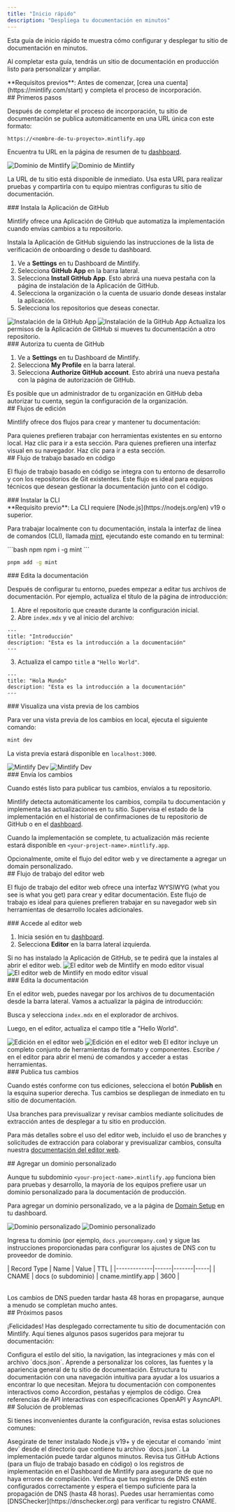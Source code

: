 ```yaml
---
title: "Inicio rápido"
description: "Despliega tu documentación en minutos"
---
```


Esta guía de inicio rápido te muestra cómo configurar y desplegar tu sitio de documentación en minutos.

Al completar esta guía, tendrás un sitio de documentación en producción listo para personalizar y ampliar.

<Info>
  **Requisitos previos**: Antes de comenzar, [crea una cuenta](https://mintlify.com/start) y completa el proceso de incorporación.
</Info>

<div id="getting-started">
  ## Primeros pasos
</div>

Después de completar el proceso de incorporación, tu sitio de documentación se publica automáticamente en una URL única con este formato:

```
https://<nombre-de-tu-proyecto>.mintlify.app
```

Encuentra tu URL en la página de resumen de tu [dashboard](https://dashboard.mintlify.com/).

<Frame>
  <img src="/images/quickstart/mintlify-domain-light.png" alt="Dominio de Mintlify" className="block dark:hidden" />

  <img src="/images/quickstart/mintlify-domain-dark.png" alt="Dominio de Mintlify" className="hidden dark:block" />
</Frame>

La URL de tu sitio está disponible de inmediato. Usa esta URL para realizar pruebas y compartirla con tu equipo mientras configuras tu sitio de documentación.

<div id="install-the-github-app">
  ### Instala la Aplicación de GitHub
</div>

Mintlify ofrece una Aplicación de GitHub que automatiza la implementación cuando envías cambios a tu repositorio.

Instala la Aplicación de GitHub siguiendo las instrucciones de la lista de verificación de onboarding o desde tu dashboard.

1. Ve a **Settings** en tu Dashboard de Mintlify.
2. Selecciona **GitHub App** en la barra lateral.
3. Selecciona **Install GitHub App**. Esto abrirá una nueva pestaña con la página de instalación de la Aplicación de GitHub.
4. Selecciona la organización o la cuenta de usuario donde deseas instalar la aplicación.
5. Selecciona los repositorios que deseas conectar.

<Frame>
  <img src="/images/quickstart/github-app-installation-light.png" alt="Instalación de la GitHub App" className="block dark:hidden" />

  <img src="/images/quickstart/github-app-installation-dark.png" alt="Instalación de la GitHub App" className="hidden dark:block" />
</Frame>

<Info>
  Actualiza los permisos de la Aplicación de GitHub si mueves tu documentación a otro repositorio.
</Info>

<div id="authorize-your-github-account">
  ### Autoriza tu cuenta de GitHub
</div>

1. Ve a **Settings** en tu Dashboard de Mintlify.
2. Selecciona **My Profile** en la barra lateral.
3. Selecciona **Authorize GitHub account**. Esto abrirá una nueva pestaña con la página de autorización de GitHub.

<Info>
  Es posible que un administrador de tu organización en GitHub deba autorizar tu cuenta, según la configuración de la organización.
</Info>

<div id="editing-workflows">
  ## Flujos de edición
</div>

Mintlify ofrece dos flujos para crear y mantener tu documentación:

<Card title="Flujo basado en código" icon="terminal" horizontal href="#code-based-workflow">
  Para quienes prefieren trabajar con herramientas existentes en su entorno local. Haz clic para ir a esta sección.
</Card>

<Card title="Flujo del editor web" icon="mouse-pointer-2" horizontal href="#web-editor-workflow">
  Para quienes prefieren una interfaz visual en su navegador. Haz clic para ir a esta sección.
</Card>

<div id="code-based-workflow">
  ## Flujo de trabajo basado en código
</div>

El flujo de trabajo basado en código se integra con tu entorno de desarrollo y con los repositorios de Git existentes. Este flujo es ideal para equipos técnicos que desean gestionar la documentación junto con el código.

<div id="install-the-cli">
  ### Instalar la CLI
</div>

<Info>
  **Requisito previo**: La CLI requiere [Node.js](https://nodejs.org/en) v19 o superior.
</Info>

Para trabajar localmente con tu documentación, instala la interfaz de línea de comandos (CLI), llamada [mint](https://www.npmjs.com/package/mint), ejecutando este comando en tu terminal:

<CodeGroup>
  ```bash npm
  npm i -g mint
  ```

  ```bash pnpm
  pnpm add -g mint
  ```
</CodeGroup>

<div id="edit-the-documentation">
  ### Edita la documentación
</div>

Después de configurar tu entorno, puedes empezar a editar tus archivos de documentación. Por ejemplo, actualiza el título de la página de introducción:

1. Abre el repositorio que creaste durante la configuración inicial.
2. Abre `index.mdx` y ve al inicio del archivo:

```mdx index.mdx
---
title: "Introducción"
description: "Esta es la introducción a la documentación"
---
```

3. Actualiza el campo `title` a `"Hello World"`.

```mdx index.mdx {2}
---
title: "Hola Mundo"
description: "Esta es la introducción a la documentación"
---
```

<div id="preview-the-changes">
  ### Visualiza una vista previa de los cambios
</div>

Para ver una vista previa de los cambios en local, ejecuta el siguiente comando:

```bash
mint dev
```

La vista previa estará disponible en `localhost:3000`.

<Frame>
  <img src="/images/quickstart/mintlify-dev-light.png" alt="Mintlify Dev" className="block dark:hidden" />

  <img src="/images/quickstart/mintlify-dev-dark.png" alt="Mintlify Dev" className="hidden dark:block" />
</Frame>

<div id="push-the-changes">
  ### Envía los cambios
</div>

Cuando estés listo para publicar tus cambios, envíalos a tu repositorio.

Mintlify detecta automáticamente los cambios, compila tu documentación y implementa las actualizaciones en tu sitio. Supervisa el estado de la implementación en el historial de confirmaciones de tu repositorio de GitHub o en el [dashboard](https://dashboard.mintlify.com).

Cuando la implementación se complete, tu actualización más reciente estará disponible en `<your-project-name>.mintlify.app`.

<Card title="Ir a agregar un domain personalizado" icon="arrow-down" href="#adding-a-custom-domain" horizontal>
  Opcionalmente, omite el flujo del editor web y ve directamente a agregar un domain personalizado.
</Card>

<div id="web-editor-workflow">
  ## Flujo de trabajo del editor web
</div>

El flujo de trabajo del editor web ofrece una interfaz WYSIWYG (what you see is what you get) para crear y editar documentación. Este flujo de trabajo es ideal para quienes prefieren trabajar en su navegador web sin herramientas de desarrollo locales adicionales.

<div id="access-the-web-editor">
  ### Accede al editor web
</div>

1. Inicia sesión en tu [dashboard](https://dashboard.mintlify.com).
2. Selecciona **Editor** en la barra lateral izquierda.

<Info>
  Si no has instalado la Aplicación de GitHub, se te pedirá que la instales al abrir el editor web.
</Info>

<Frame>
  <img alt="El editor web de Mintlify en modo editor visual" src="/images/quickstart/web-editor-light.png" className="block dark:hidden" />

  <img alt="El editor web de Mintlify en modo editor visual" src="/images/quickstart/web-editor-dark.png" className="hidden dark:block" />
</Frame>

<div id="edit-the-documentation">
  ### Edita la documentación
</div>

En el editor web, puedes navegar por los archivos de tu documentación desde la barra lateral. Vamos a actualizar la página de introducción:

Busca y selecciona `index.mdx` en el explorador de archivos.

Luego, en el editor, actualiza el campo title a &quot;Hello World&quot;.

<Frame>
  <img alt="Edición en el editor web" src="/images/quickstart/web-editor-editing-light.png" className="block dark:hidden" />

  <img alt="Edición en el editor web" src="/images/quickstart/web-editor-editing-dark.png" className="hidden dark:block" />
</Frame>

<Tip>
  El editor incluye un completo conjunto de herramientas de formato y componentes. Escribe <kbd>/</kbd> en el editor para abrir el menú de comandos y acceder a estas herramientas.
</Tip>

<div id="publish-your-changes">
  ### Publica tus cambios
</div>

Cuando estés conforme con tus ediciones, selecciona el botón **Publish** en la esquina superior derecha. Tus cambios se despliegan de inmediato en tu sitio de documentación.

<Tip>
  Usa branches para previsualizar y revisar cambios mediante solicitudes de extracción antes de desplegar a tu sitio en producción.
</Tip>

Para más detalles sobre el uso del editor web, incluido el uso de branches y solicitudes de extracción para colaborar y previsualizar cambios, consulta nuestra [documentación del editor web](/es/editor).

<div id="adding-a-custom-domain">
  ## Agregar un dominio personalizado
</div>

Aunque tu subdominio `<your-project-name>.mintlify.app` funciona bien para pruebas y desarrollo, la mayoría de los equipos prefiere usar un dominio personalizado para la documentación de producción.

Para agregar un dominio personalizado, ve a la página de [Domain Setup](https://dashboard.mintlify.com/settings/deployment/custom-domain) en tu dashboard.

<Frame>
  <img src="/images/quickstart/custom-domain-light.png" alt="Dominio personalizado" className="block dark:hidden" />

  <img src="/images/quickstart/custom-domain-dark.png" alt="Dominio personalizado" className="hidden dark:block" />
</Frame>

Ingresa tu dominio (por ejemplo, `docs.yourcompany.com`) y sigue las instrucciones proporcionadas para configurar los ajustes de DNS con tu proveedor de dominio.

<Table>
  | Record Type | Name | Value | TTL |
  |-------------|------|-------|-----|
  | CNAME | docs (o subdominio) | cname.mintlify.app | 3600 |
</Table>

<Info>
  Los cambios de DNS pueden tardar hasta 48 horas en propagarse, aunque a menudo se completan mucho antes.
</Info>

<div id="next-steps">
  ## Próximos pasos
</div>

¡Felicidades! Has desplegado correctamente tu sitio de documentación con Mintlify. Aquí tienes algunos pasos sugeridos para mejorar tu documentación:

<Card title="Configura los ajustes globales" icon="settings" href="es/organize/settings" horizontal>
  Configura el estilo del sitio, la navigation, las integraciones y más con el archivo `docs.json`.
</Card>

<Card title="Personaliza tu tema" icon="paintbrush" href="es/customize/themes" horizontal>
  Aprende a personalizar los colores, las fuentes y la apariencia general de tu sitio de documentación.
</Card>

<Card title="Organiza la navegación" icon="map" href="es/organize/navigation" horizontal>
  Estructura tu documentación con una navegación intuitiva para ayudar a los usuarios a encontrar lo que necesitan.
</Card>

<Card title="Añade componentes interactivos" icon="puzzle" href="/es/components/accordions" horizontal>
  Mejora tu documentación con componentes interactivos como Accordion, pestañas y ejemplos de código.
</Card>

<Card title="Configura referencias de API" icon="code" href="/es/api-playground/overview" horizontal>
  Crea referencias de API interactivas con especificaciones OpenAPI y AsyncAPI.
</Card>

<div id="troubleshooting">
  ## Solución de problemas
</div>

Si tienes inconvenientes durante la configuración, revisa estas soluciones comunes:

<AccordionGroup>
  <Accordion title="La vista previa local no funciona">
    Asegúrate de tener instalado Node.js v19+ y de ejecutar el comando `mint dev` desde el directorio que contiene tu archivo `docs.json`.
  </Accordion>

  <Accordion title="Los cambios no se reflejan en el sitio en producción">
    La implementación puede tardar algunos minutos. Revisa tus GitHub Actions (para un flujo de trabajo basado en código) o los registros de implementación en el Dashboard de Mintlify para asegurarte de que no haya errores de compilación.
  </Accordion>

  <Accordion title="El dominio personalizado no se conecta">
    Verifica que tus registros de DNS estén configurados correctamente y espera el tiempo suficiente para la propagación de DNS (hasta 48 horas). Puedes usar herramientas como [DNSChecker](https://dnschecker.org) para verificar tu registro CNAME.
  </Accordion>
</AccordionGroup>